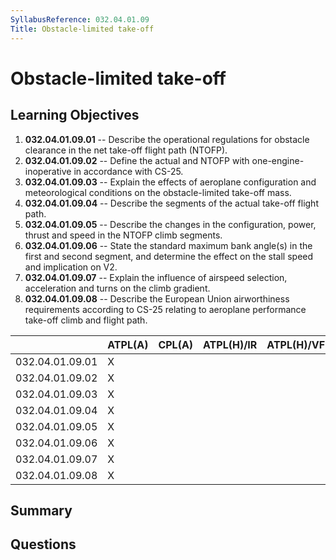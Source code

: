 ```yaml
---
SyllabusReference: 032.04.01.09
Title: Obstacle-limited take-off
---
```


# Obstacle-limited take-off

## Learning Objectives

1. **032.04.01.09.01** -- Describe the operational regulations for obstacle
   clearance in the net take-off flight path (NTOFP).
2. **032.04.01.09.02** -- Define the actual and NTOFP with one-engine-inoperative
   in accordance with CS-25.
3. **032.04.01.09.03** -- Explain the effects of aeroplane configuration and
   meteorological conditions on the obstacle-limited take-off mass.
4. **032.04.01.09.04** -- Describe the segments of the actual take-off flight
   path.
5. **032.04.01.09.05** -- Describe the changes in the configuration, power, thrust
   and speed in the NTOFP climb segments.
6. **032.04.01.09.06** -- State the standard maximum bank angle(s) in the first
   and second segment, and determine the effect on the stall speed and
   implication on V2.
7. **032.04.01.09.07** -- Explain the influence of airspeed selection,
   acceleration and turns on the climb gradient.
8. **032.04.01.09.08** -- Describe the European Union airworthiness requirements
   according to CS-25 relating to aeroplane performance take-off climb and
   flight path.

|                 | ATPL(A) | CPL(A) | ATPL(H)/IR | ATPL(H)/VFR | CPL(H) | IR  | CBIR(A) |
| --------------- | ------- | ------ | ---------- | ----------- | ------ | --- | ------- |
| 032.04.01.09.01 | X       |        |            |             |        |     |         |
| 032.04.01.09.02 | X       |        |            |             |        |     |         |
| 032.04.01.09.03 | X       |        |            |             |        |     |         |
| 032.04.01.09.04 | X       |        |            |             |        |     |         |
| 032.04.01.09.05 | X       |        |            |             |        |     |         |
| 032.04.01.09.06 | X       |        |            |             |        |     |         |
| 032.04.01.09.07 | X       |        |            |             |        |     |         |
| 032.04.01.09.08 | X       |        |            |             |        |     |         |

## Summary

## Questions

